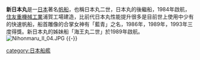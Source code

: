 {{unreferenced|time=2017-03-31T05:52:36+00:00}}
{{艦型模板
|名稱= 新日本丸[[File:Flag_of_Japan.svg|30px]]
|圖片= [[File:Nippon_maru_II_in_yokohama_20090720.jpg|300px]]
|照片說明= 新日本丸
|艦種= 帆船
|艦名= 國名命名
|前型= 日本丸
|次型= 
|同型= 
|竣工= 
|結局= 使用中
|狀態= 
|排水= 2570[[噸|噸]]
|標準= 
|基準= 
|滿載= 
|長度= 110.09m
|闊度= 13.80m
|吃水= 6.57 m
|飛行= 
|鍋爐= 帆/柴油引擎
|引擎= 雙軸
|極速= 
|續航= 
|燃料= 風/柴油
|乘員= 190名
|艦載機=
|兵裝= 
|裝甲= 
|其它= 36帆（橫帆18,縱帆18）
|狀態2= 
|排水2=   
|標準2= 
|基準2= 
|滿載2= 
|長度2= 
|闊度2= 
|吃水2= 
|飛行2=
|鍋爐2=
|引擎2= 
|極速2= 
|續航2= 
|燃料2=
|乘員2= 
|艦載機2=
|兵裝2= 
|裝甲2= 
|其它2=桅竿頂到海面高43.5m
}}
'''新日本丸'''是一[[日本|日本]]著名[[帆船|帆船]]，也稱日本丸二世，日本丸的後繼船，1984年啟航，[[住友金屬工業|住友重機械工業]]浦賀工場建造，比前代日本丸性能提升很多是目前世上使用中少有的快速帆船，船首雕像的合掌女神有「藍青」之名，1986年，1989年，1993年三度得獎。新日本丸的姊妹船「海王丸二世」於1989年啟航。
[[File:Nihonmaru_II_04.JPG|thumb]]
{{-}}
{{Ship-stub}}

[[category:日本船艦|category:日本船艦]]
